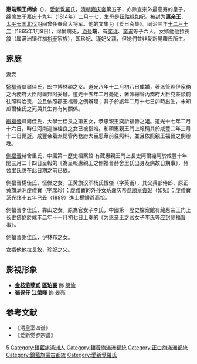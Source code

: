 {{明清人物信息框
| 姓名 = 綿愉
| 原名 = 
| 最高職務 = 和碩惠端親王
| 國家 = 大清
| 爵位 = 和碩惠親王
| 繼任 = 親王銜多羅惠敬郡王[[奕詳|奕詳]]
| 族裔 = 滿族
| 籍貫 = 右翼近支鑲藍旗第一族
| 旗籍 = 鑲藍旗
| 字號 = 
| 諡號 = 端
| 出生日期 = [[嘉慶|嘉慶]]十九年二月十七（{{birth date|1814|3|8}}）
| 出生地點 =
| 逝世日期 = [[同治|同治]]三年十二月十二（{{death date and age|1865|1|9|1814|3|8}}）
| 逝世地點 = 
| 墓葬 = 
| 配偶 = 
| 親屬 = [[嘉慶帝|嘉慶帝]]顒琰（父）、[[恭顺皇贵妃|恭顺皇贵妃]]钮祜禄氏（母）、未命名（子）、未命名（子）、第三子[[奕誠|奕誠]]（子）、奉恩鎮國公[[奕詢|奕詢]]（子）、親王銜惠敬郡王[[奕詳|奕詳]]（子）、貝勒銜貝子[[奕謨|奕謨]]（子）
| 經歷 = 
*鑲藍旗蒙古都統（道光十六年～二十年）
*閱兵大臣（道光二十年～？年）
*正白旗滿洲都統（道光二十年～咸豐元年）
*鑲黃旗滿洲都統（咸豐元年～？年）
}}

'''惠端親王绵愉'''（{{bd|1814年|3月8日|1865年|1月9日|catIdx=A}}），[[愛新覺羅|愛新覺羅]]氏，[[清朝|清朝]][[嘉庆帝|嘉庆帝]]第五子，亦除宣宗外最高寿的皇子。绵愉生于[[嘉庆|嘉庆]]十九年（1814年）[[二月十七|二月十七]]，生母是[[恭顺皇贵妃|钮祜禄如妃]]。被封为'''惠亲王'''，[[太平天国北伐|太平天国北伐]]期间曾任奉命大将军。他的文集为《爱日斋集》。同治三年[[十二月十二|十二月十二]]（1865年1月9日），绵愉病死，[[谥号|谥号]]'''端'''，有[[奕详|奕详]]、[[奕询|奕询]]等子六人。女婿他他拉長敘（属满洲镶红旗[[裕泰|裕泰]]家族），即珍妃、瑾妃父親，但她們並非愛新覺羅氏所生。

== 家庭 ==

;妻妾

[[嫡福晉|嫡福晉]]瓜爾佳氏，郎中博林額之女。道光八年十二月初八日成婚，著派管理伊家務之內務府大臣阿爾邦阿妥辦。道光十五年二月薨逝，著派總管內務府大臣克蒙額前往照料治喪，並且依照郡王福晉之例辦理；其子於該年二月十七日卯時出生，未知瓜爾佳氏之死與其生育有何關係。

[[福晉|繼福晉]]瓜爾佳氏，大學士桂良之第五女，恭忠親王奕訢福晉之姐。道光十七年二月十六日，時任河南巡撫桂良之女已被指婚。和碩惠親王門上報稱其於咸豐二年三月十二日薨逝。咸豐帝着派總管內務府大臣恩華前往照料，並且依照親王福晉之例辦理。

[[側福晉|側福晉]]赫舍里氏，中國第一歷史檔案館
有藏惠親王門上長史阿爾繃阿於咸豐十年閏三月二十四日呈報的《為呈報惠親王之側福晉赫舍里氏出身及病故日期事》，赫舍里氏應在此日期之前已故。

側福晉楊佳氏，恆傑之女。正黄旗汉军杨氏恆傑（字英甫），其父兵部侍郎、原正黄旗满洲虔禮寶（字席珍）；虔禮寶的外孙女系嘉庆帝[[恭順皇貴妃|恭順皇貴妃]]（如妃）；虔禮寶系光绪十五年己丑（1889）進士[[楊鍾羲|楊鍾羲]]高祖。

側福晉李佳氏，靠山之女。原為官女子李氏，中國第一歷史檔案館有藏惠亲王门上长史佛伦於咸丰二年十一月初七日上奏的《为惠亲王之官女子李氏等应封侧福晋事》。

側福晉謝佳氏，伊林布之女。

女婿他他拉長敘，珍妃之父。

== 影視形象 ==
*'''[[金枝慾孽貳|金枝慾孽貳]]'''  '''[[區珀豪|區珀豪]]''' 飾 [[绵愉|绵愉]]
*'''[[張保仔_(2014年電視劇)|張保仔]]'''  '''[[江榮暉|江榮暉]]''' 飾 旻亮

==参考文献==
*《清皇室四谱》
*《爱新觉罗宗谱》

{{start box}}
{{s-hou|惠親王世系|3月8日|1814年|1月9日|1865年|清仁宗世系}}
{{s-roy}}
{{s-new|新封爵}}
{{s-title|[[惠親王|惠親王]]|任職期間:1820年－1865年}}
{{s-after|遞降為郡王<br>五子親王銜惠敬郡王[[奕詳|奕詳]]}}
{{end box}}

[[Category:清仁宗皇子|5]]
[[Category:鑲藍旗滿洲人|Category:鑲藍旗滿洲人]]
[[Category:鑲黃旗滿洲都統|Category:鑲黃旗滿洲都統]]
[[Category:正白旗滿洲都統|Category:正白旗滿洲都統]]
[[Category:鑲藍旗蒙古都統|Category:鑲藍旗蒙古都統]]
[[Category:愛新覺羅氏|Category:愛新覺羅氏]]
